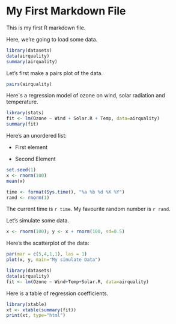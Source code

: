 My First Markdown File
======================

This is my first R markdown file.

Here, we're going to load some data.

```r
library(datasets)
data(airquality)
summary(airquality)
```

Let's first make a pairs plot of the data.

```r
pairs(airquality)
```

Here`s a regression model of ozone on wind, solar radiation and temperature.

```r
library(stats)
fit <- lm(Ozone ~ Wind + Solar.R + Temp, data=airquality)
summary(fit)
```

Here's an unordered list:

* First element

* Second Element

```r
set.seed(1)
x <- rnorm(100)
mean(x)
```

```r
time <- format(Sys.time(), "%a %b %d %X %Y")
rand <- rnorm(1)
```

The current time is `r time`. My favourite random number is `r rand`.

Let's simulate some data.
```r
x <- rnorm(100); y <- x + rnorm(100, sd=0.5)
```

Here's the scatterplot of the data:

```r
par(mar = c(5,4,1,1), las = 1)
plot(x, y, main="My simulate Data")
```

```r
library(datasets)
data(airquality)
fit <- lm(Ozone ~ Wind+Temp+Solar.R, data=airquality)
```

Here is a table of regression coefficients.

```r
library(xtable)
xt <- xtable(summary(fit))
print(xt, type="html")
```